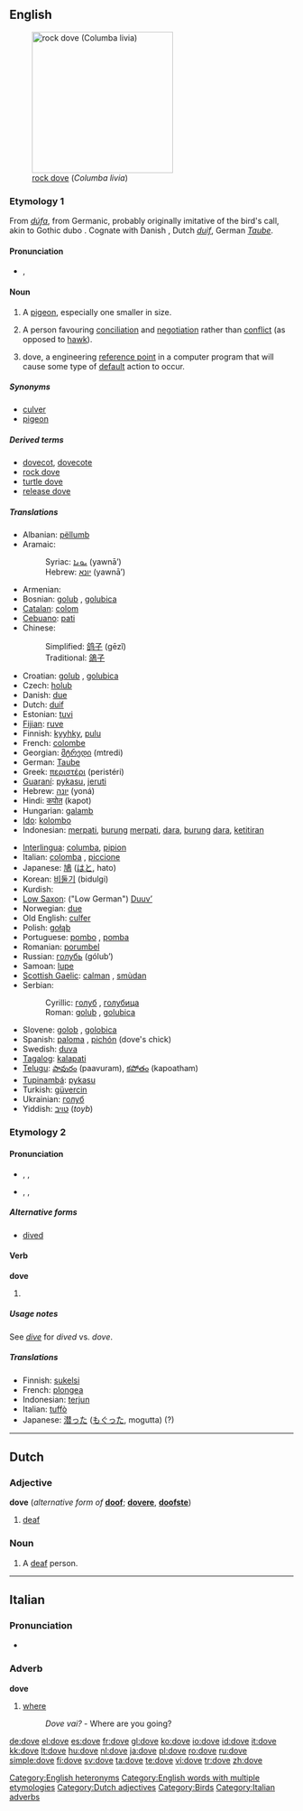 {{also|Dove|dov'è|dové}}
==English==

{{wikipedia}}
[[Image:Pigion052006.JPG|thumb|right|250px|[[rock dove]] (''Columba livia'')]]

===Etymology 1===
From {{etyl|non}} ''[[dúfa]]'', from Germanic, probably originally imitative of the bird's call, akin to Gothic dubo {{rfscript|Gothic}}. Cognate with Danish {{term|due|lang=da}}, Dutch ''[[duif]]'', German ''[[Taube]]''.

====Pronunciation====
* {{IPA|/dʌv/}}, {{SAMPA|/dVv/}}
*: {{rhymes|ʌv}}
*: {{audio|en-us-dove-noun.ogg|Audio (US), noun}}

====Noun====
{{en-noun}}

# A [[pigeon]], especially one smaller in size.
# {{politics}} A person favouring [[conciliation]] and [[negotiation]] rather than [[conflict]] (as opposed to [[hawk]]).
# {{engineering}} dove, a engineering [[reference point]] in a computer program that will cause some type of [[default]] action to occur.

=====Synonyms=====
* [[culver]]
* [[pigeon]]

=====Derived terms=====
* [[dovecot]], [[dovecote]]
* [[rock dove]]
* [[turtle dove]]
* [[release dove]]

=====Translations=====
{{trans-top|bird}}
* Albanian: [[pëllumb]] {{m}}
* Aramaic:
*: Syriac: [[ܝܘܢܐ]] (yawnā’) {{c}}
*: Hebrew: [[יונא]] (yawnā’) {{c}}
* Armenian: {{t|hy|աղավնի|sc=Armn|tr=aġavni}}
* Bosnian: [[golub#Bosnian|golub]] {{m}}, [[golubica#Bosnian|golubica]] {{f}}
* [[Catalan]]: [[colom]] {{m}}
* [[Cebuano]]: [[pati]]
* Chinese:
*: Simplified: [[鸽子]] (gēzǐ)
*: Traditional: [[鴿子]]
* Croatian: [[golub]] {{m}}, [[golubica]] {{f}}
* Czech: [[holub]] {{m}}
* Danish: [[due]] {{c}}
* Dutch: [[duif]] {{f}}
* Estonian: [[tuvi]]
* [[Fijian]]: [[ruve]]
* Finnish: [[kyyhky]], [[pulu]]
* French: [[colombe]] {{f}}
* Georgian: [[მტრედი]] (mtredi)
* German: [[Taube]] {{f}}
* Greek: [[περιστέρι]] {{n}} (peristéri)
* [[Guaraní]]: [[pykasu]], [[jeruti]]
* Hebrew: [[יונה]] (yoná) {{f}}
* Hindi: [[कपोत]] (kapot)
* Hungarian: [[galamb]]
* [[Ido]]: [[kolombo]]
* Indonesian: [[merpati]], [[burung]] [[merpati]], [[dara]], [[burung]] [[dara]], [[ketitiran]]
{{trans-mid}}
* [[Interlingua]]: [[columba]], [[pipion]]
* Italian: [[colomba]] {{f}}, [[piccione]] {{m}}
* Japanese: [[鳩]] ([[はと]], hato)
* Korean: [[비둘기]] (bidulgi)
* Kurdish: {{KUchar|[[کۆتر]]}}
* [[Low Saxon]]: ("Low German") [[Duuv’]] {{m}}
* Norwegian: [[due]] {{c}}
* Old English: [[culfer]] {{f}}
* Polish: [[gołąb]] {{m}}
* Portuguese: [[pombo]] {{m}}, [[pomba]] {{f}}
* Romanian: [[porumbel]] {{m}}
* Russian: [[голубь]] (gólub’) {{m}}
* Samoan: [[lupe]]
* [[Scottish Gaelic]]: [[calman#Scottish Gaelic|calman]] {{m}}, [[smùdan]] {{m}}
* Serbian:
*: Cyrillic: [[голуб#Serbian|голуб]] {{m}}, [[голубица#Serbian|голубица]] {{f}}
*: Roman: [[golub#Serbian|golub]] {{m}}, [[golubica#Serbian|golubica]] {{f}}
* Slovene: [[golob]] {{m}}, [[golobica]] {{f}}
* Spanish: [[paloma]] {{f}}, [[pichón]] {{m}} (dove's chick)
* Swedish: [[duva]]
* [[Tagalog]]: [[kalapati]]
* [[Telugu]]: [[పావురం]] (paavuram), [[కపోతం]] (kapoatham)
* [[Tupinambá]]: [[pykasu]]
* Turkish: [[güvercin]]
* Ukrainian: [[голуб]] {{m}}
* Yiddish: [[טױב]] (''toyb'')
{{trans-bottom}}

===Etymology 2===

====Pronunciation====
* {{a|RP}} {{enPR|dōv}}, {{IPA|/dəʊv/}}, {{SAMPA|/d@Uv/}}
* {{a|US}} {{enPR|dōv}}, {{IPA|/doʊv/}}, {{SAMPA|/doUv/}}
*: {{rhymes|əʊv}}
*: {{audio|en-us-dove-verb.ogg|Audio (US), verb}}

=====Alternative forms=====
* [[dived]]

====Verb====
'''dove'''

# {{chiefly|North America|especially|Southern US}} {{simple past of|dive}}

=====Usage notes=====
See ''[[dive]]'' for ''dived'' vs. ''dove''.

=====Translations=====
* Finnish: [[sukeltaa|sukelsi]]
* French: [[plongea]]
* Indonesian: [[terjun]]
* Italian: [[tuffò]]
* Japanese: [[潜った]] ([[もぐった]], mogutta) (?)

[[Category:English heteronyms]]
[[Category:English words with multiple etymologies]]

----

==Dutch==

===Adjective===
'''dove''' (''alternative form of'' '''[[doof]]'''; {{compar}} '''[[dovere]]''', {{superl}} '''[[doofste]]''')

# [[deaf]]

===Noun===
{{nl-noun|g1=m|g2=f|doven|-}}

# A [[deaf]] person.

[[Category:Dutch adjectives]]

----

==Italian==

===Pronunciation===
* {{IPA|[ˈdove]|lang=it}}

===Adverb===
'''dove'''

# {{interrogative}} [[where]]
#: ''Dove vai?'' - Where are you going?

[[Category:Birds]]
[[Category:Italian adverbs]]

[[de:dove]]
[[el:dove]]
[[es:dove]]
[[fr:dove]]
[[gl:dove]]
[[ko:dove]]
[[io:dove]]
[[id:dove]]
[[it:dove]]
[[kk:dove]]
[[lt:dove]]
[[hu:dove]]
[[nl:dove]]
[[ja:dove]]
[[pl:dove]]
[[ro:dove]]
[[ru:dove]]
[[simple:dove]]
[[fi:dove]]
[[sv:dove]]
[[ta:dove]]
[[te:dove]]
[[vi:dove]]
[[tr:dove]]
[[zh:dove]]